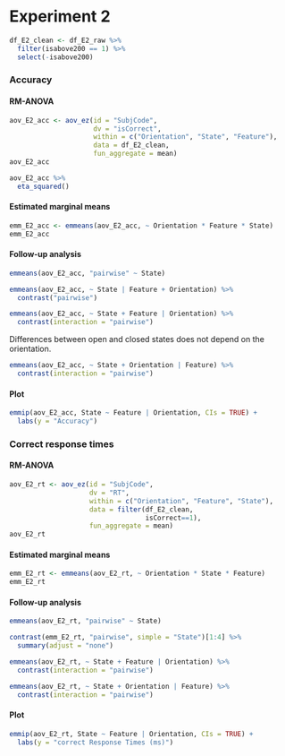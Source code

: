 
# Experiment 2

```r
df_E2_clean <- df_E2_raw %>% 
  filter(isabove200 == 1) %>% 
  select(-isabove200)
```

### Accuracy

#### RM-ANOVA

```r
aov_E2_acc <- aov_ez(id = "SubjCode",
                     dv = "isCorrect",
                     within = c("Orientation", "State", "Feature"),
                     data = df_E2_clean,
                     fun_aggregate = mean)
aov_E2_acc
```

```r
aov_E2_acc %>% 
  eta_squared()
```


#### Estimated marginal means

```r
emm_E2_acc <- emmeans(aov_E2_acc, ~ Orientation * Feature * State)
emm_E2_acc
```

#### Follow-up analysis

```r
emmeans(aov_E2_acc, "pairwise" ~ State)
```

```r
emmeans(aov_E2_acc, ~ State | Feature + Orientation) %>% 
  contrast("pairwise") 
```

```r
emmeans(aov_E2_acc, ~ State + Feature | Orientation) %>% 
  contrast(interaction = "pairwise")
```
Differences between open and closed states does not depend on the orientation.

```r
emmeans(aov_E2_acc, ~ State + Orientation | Feature) %>% 
  contrast(interaction = "pairwise")
```

#### Plot

```r
emmip(aov_E2_acc, State ~ Feature | Orientation, CIs = TRUE) +
  labs(y = "Accuracy")
```

### Correct response times

#### RM-ANOVA

```r
aov_E2_rt <- aov_ez(id = "SubjCode",
                    dv = "RT",
                    within = c("Orientation", "Feature", "State"),
                    data = filter(df_E2_clean,
                                  isCorrect==1),
                    fun_aggregate = mean)
aov_E2_rt
```

#### Estimated marginal means

```r
emm_E2_rt <- emmeans(aov_E2_rt, ~ Orientation * State * Feature)
emm_E2_rt
```

#### Follow-up analysis

```r
emmeans(aov_E2_rt, "pairwise" ~ State)
```

```r
contrast(emm_E2_rt, "pairwise", simple = "State")[1:4] %>% 
  summary(adjust = "none")
```

```r
emmeans(aov_E2_rt, ~ State + Feature | Orientation) %>% 
  contrast(interaction = "pairwise")
```

```r
emmeans(aov_E2_rt, ~ State + Orientation | Feature) %>% 
  contrast(interaction = "pairwise")
```

#### Plot

```r
emmip(aov_E2_rt, State ~ Feature | Orientation, CIs = TRUE) +
  labs(y = "correct Response Times (ms)")
```
